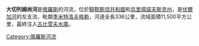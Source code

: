 {{Infobox River 
|river_name = 大切列姆尚河
|image_name = 
|caption = 
|origin = 
|mouth = [[古比雪夫水庫|古比雪夫水庫]]
|basin_countries = {{flag|Russia}}
|length = 336公里
|elevation = 
|mouth elevation = 53米
|discharge = 1,660 m³/s
|watershed = 11,500平方公里
}}

'''大切列姆尚河'''是[[俄羅斯|俄羅斯]]的河流，位於[[韃靼斯坦共和國|韃靼斯坦共和國]]和[[烏里揚諾夫斯克州|烏里揚諾夫斯克州]]，是[[伏爾加河|伏爾加河]]的左支流，毗鄰[[季米特洛夫格勒_(俄羅斯)|季米特洛夫格勒]]，河道全長336公里，流域面積11,500平方公里，最終注入[[古比雪夫水庫|古比雪夫水庫]]。

{{coord|54|10|10|N|49|32|44|E|source:kolossus-ruwiki|display=title}}
{{Volga River}}

[[Category:俄羅斯河流|Category:俄羅斯河流]]

{{Russia-geo-stub}}